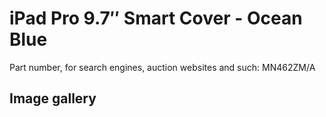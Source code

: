 
# iPad Pro 9.7″ Smart Cover - Ocean Blue

Part number, for search engines, auction websites and such: MN462ZM/A

## Image gallery

<div style={{ width: "768px" }}>
  <GalleryComponent
    images={[
      {
        original: "/everysource/MN462.webp",
        thumbnail: "/everypreview/MN462.webp",
      },
      {
        original: "/everysource/MN462_AV1_GOLD.webp",
        thumbnail: "/everypreview/MN462_AV1_GOLD.webp",
      },
      {
        original: "/everysource/MN462_AV1_ROSEGOLD.webp",
        thumbnail: "/everypreview/MN462_AV1_ROSEGOLD.webp",
      },
      {
        original: "/everysource/MN462_AV1_SILVER.webp",
        thumbnail: "/everypreview/MN462_AV1_SILVER.webp",
      },
      {
        original: "/everysource/MN462_AV1_SPACE_GRAY.webp",
        thumbnail: "/everypreview/MN462_AV1_SPACE_GRAY.webp",
      },
      {
        original: "/everysource/MN462_AV2.webp",
        thumbnail: "/everypreview/MN462_AV2.webp",
      },
      {
        original: "/everysource/MN462_AV3.webp",
        thumbnail: "/everypreview/MN462_AV3.webp",
      }
    ]}
  />
</div>